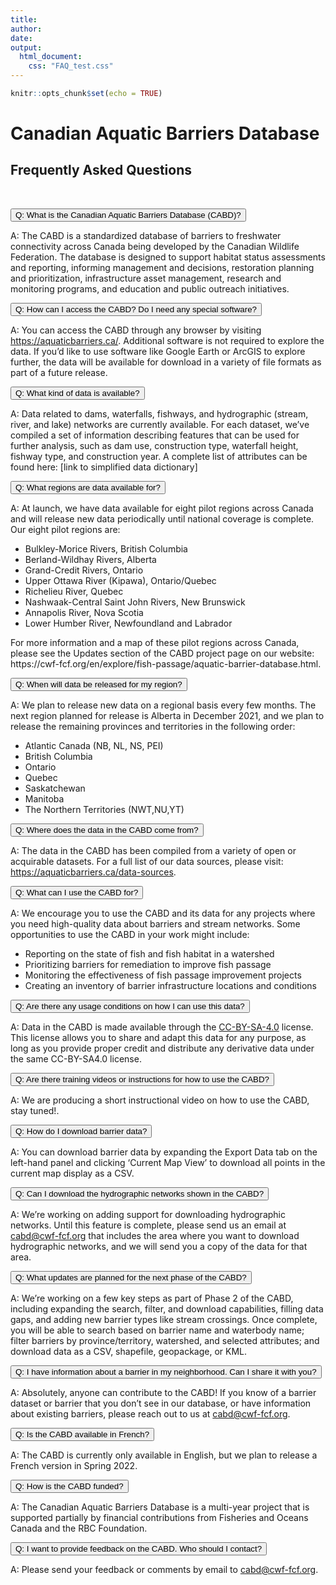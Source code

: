 ```yaml
---
title: 
author: 
date: 
output:
  html_document:
    css: "FAQ_test.css"
---
```


```r
knitr::opts_chunk$set(echo = TRUE)
```

<h1>
Canadian Aquatic Barriers Database
</h1>

<h2>
Frequently Asked Questions
</h2>

&nbsp;

<button type="button" class="collapsible">Q: What is the Canadian Aquatic Barriers Database (CABD)?</button>

<div class="content">
  <p>A: The CABD is a standardized database of barriers to freshwater connectivity across Canada being developed by the Canadian Wildlife Federation. The database is designed to support habitat status assessments and reporting, informing management and decisions, restoration planning and prioritization, infrastructure asset management, research and monitoring programs, and education and public outreach initiatives.</p>
</div>

<button type="button" class="collapsible">Q: How can I access the CABD? Do I need any special software?</button>

<div class="content">
  <p>A: You can access the CABD through any browser by visiting [https://aquaticbarriers.ca/](https://aquaticbarriers.ca/). Additional software is not required to explore the data. If you’d like to use software like Google Earth or ArcGIS to explore further, the data will be available for download in a variety of file formats as part of a future release.</p>
</div>

<button type="button" class="collapsible">Q: What kind of data is available?</button>

<div class="content">
  <p>A: Data related to dams, waterfalls, fishways, and hydrographic (stream, river, and lake) networks are currently available. For each dataset, we’ve compiled a set of information describing features that can be used for further analysis, such as dam use, construction type, waterfall height, fishway type, and construction year. A complete list of attributes can be found here: [link to simplified data dictionary]</p>
</div>

<button type="button" class="collapsible">Q: What regions are data available for?</button>

<div class="content">
  <p>A: At launch, we have data available for eight pilot regions across Canada and will release new data periodically until national coverage is complete. Our eight pilot regions are:</p>
<ul>
  <li>Bulkley-Morice Rivers, British Columbia</li>
  <li>Berland-Wildhay Rivers, Alberta</li>
  <li>Grand-Credit Rivers, Ontario</li>
  <li>Upper Ottawa River (Kipawa), Ontario/Quebec</li>
  <li>Richelieu River, Quebec</li>
  <li>Nashwaak-Central Saint John Rivers, New Brunswick</li>
  <li>Annapolis River, Nova Scotia</li>
  <li>Lower Humber River, Newfoundland and Labrador </li>
</ul>

<p>For more information and a map of these pilot regions across Canada, please see the Updates section of the CABD project page on our website: https://cwf-fcf.org/en/explore/fish-passage/aquatic-barrier-database.html.</p>
</div>

<button type="button" class="collapsible">Q: When will data be released for my region?</button>

<div class="content">
  <p>A: We plan to release new data on a regional basis every few months. The next region planned for release is Alberta in December 2021, and we plan to release the remaining provinces and territories in the following order:</p>
<ul>
  <li>Atlantic Canada (NB, NL, NS, PEI)</li>
  <li>British Columbia</li>
  <li>Ontario</li>
  <li>Quebec</li>
  <li>Saskatchewan</li>
  <li>Manitoba</li>
  <li>The Northern Territories (NWT,NU,YT)</li>
</ul>

</div>

<button type="button" class="collapsible">Q: Where does the data in the CABD come from?</button>

<div class="content">
  <p>A: The data in the CABD has been compiled from a variety of open or acquirable datasets. For a full list of our data sources, please visit: [https://aquaticbarriers.ca/data-sources](https://aquaticbarriers.ca/data-sources).</p>
</div>

<button type="button" class="collapsible">Q: What can I use the CABD for?</button>

<div class="content">
  <p>A: We encourage you to use the CABD and its data for any projects where you need high-quality data about barriers and stream networks. Some opportunities to use the CABD in your work might include:</p>
<ul>
<li>Reporting on the state of fish and fish habitat in a watershed</li>
<li>Prioritizing barriers for remediation to improve fish passage</li>
<li>Monitoring the effectiveness of fish passage improvement projects</li>
<li>Creating an inventory of barrier infrastructure locations and conditions</li>
</div>

<button type="button" class="collapsible">Q: Are there any usage conditions on how I can use this data?</button>

<div class="content">
  <p>A: Data in the CABD is made available through the [CC-BY-SA-4.0](https://creativecommons.org/licenses/by-sa/4.0/) license. This license allows you to share and adapt this data for any purpose, as long as you provide proper credit and distribute any derivative data under the same CC-BY-SA4.0 license.</p>
</div>

<button type="button" class="collapsible">Q: Are there training videos or instructions for how to use the CABD?</button>

<div class="content">
  <p>A: We are producing a short instructional video on how to use the CABD, stay tuned!.</p>
</div>

<button type="button" class="collapsible">Q: How do I download barrier data?</button>

<div class="content">
  <p>A: You can download barrier data by expanding the Export Data tab on the left-hand panel and clicking ‘Current Map View’ to download all points in the current map display as a CSV.</p>
</div>

<button type="button" class="collapsible">Q: Can I download the hydrographic networks shown in the CABD?</button>

<div class="content">
  <p>A: We’re working on adding support for downloading hydrographic networks. Until this feature is complete, please send us an email at [cabd@cwf-fcf.org](cabd@cwf-fcf.org) that includes the area where you want to download hydrographic networks, and we will send you a copy of the data for that area.</p>
</div>

<button type="button" class="collapsible">Q: What updates are planned for the next phase of the CABD?</button>

<div class="content">
  <p>A: We’re working on a few key steps as part of Phase 2 of the CABD, including expanding the search, filter, and download capabilities, filling data gaps, and adding new barrier types like stream crossings. Once complete, you will be able to search based on barrier name and waterbody name; filter barriers by province/territory, watershed, and selected attributes; and download data as a CSV, shapefile, geopackage, or KML.</p>
</div>

<button type="button" class="collapsible">Q: I have information about a barrier in my neighborhood. Can I share it with you?</button>

<div class="content">
  <p>A: Absolutely, anyone can contribute to the CABD! If you know of a barrier dataset or barrier that you don’t see in our database, or have information about existing barriers, please reach out to us at [cabd@cwf-fcf.org](cabd@cwf-fcf.org).</p>
</div>

<button type="button" class="collapsible">Q: Is the CABD available in French?</button>

<div class="content">
  <p>A: The CABD is currently only available in English, but we plan to release a French version in Spring 2022.</p>
</div>

<button type="button" class="collapsible">Q: How is the CABD funded?</button>

<div class="content">
  <p>A: The Canadian Aquatic Barriers Database is a multi-year project that is supported partially by financial contributions from Fisheries and Oceans Canada and the RBC Foundation.</p>
</div>

<button type="button" class="collapsible">Q: I want to provide feedback on the CABD. Who should I contact?</button>

<div class="content">
  <p>A: Please send your feedback or comments by email to [cabd@cwf-fcf.org](cabd@cwf-fcf.org).</p>
</div>

&nbsp;

<script>
var coll = document.getElementsByClassName("collapsible");
var i;

for (i = 0; i < coll.length; i++) {
  coll[i].addEventListener("click", function() {
    this.classList.toggle("active");
    var content = this.nextElementSibling;
    if (content.style.maxHeight){
      content.style.maxHeight = null;
    } else {
      content.style.maxHeight = content.scrollHeight + "px";
    } 
  });
}
</script>

